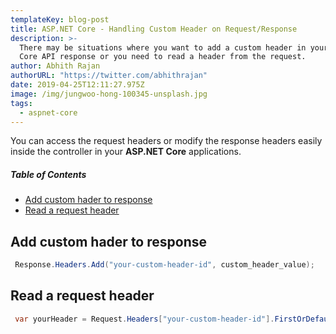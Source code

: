 ```yaml
---
templateKey: blog-post
title: ASP.NET Core - Handling Custom Header on Request/Response
description: >-
  There may be situations where you want to add a custom header in your ASP.NET
  Core API response or you need to read a header from the request.
author: Abhith Rajan
authorURL: "https://twitter.com/abhithrajan"
date: 2019-04-25T12:11:27.975Z
image: /img/jungwoo-hong-100345-unsplash.jpg
tags:
  - aspnet-core
---
```


You can access the request headers or modify the response headers easily inside the controller in your **ASP.NET Core** applications.

##### Table of Contents <!-- omit in toc -->

- [Add custom hader to response](#add-custom-hader-to-response)
- [Read a request header](#read-a-request-header)

## Add custom hader to response

```csharp
 Response.Headers.Add("your-custom-header-id", custom_header_value);
```

## Read a request header

```csharp
 var yourHeader = Request.Headers["your-custom-header-id"].FirstOrDefault();
```
